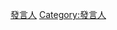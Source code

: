 {{tsl|en|Spokesperson_for_the_United_States_Department_of_State||美国国务院发言人}}
[[Category:美國國務院官員|發言人]]
[[Category:發言人|Category:發言人]]